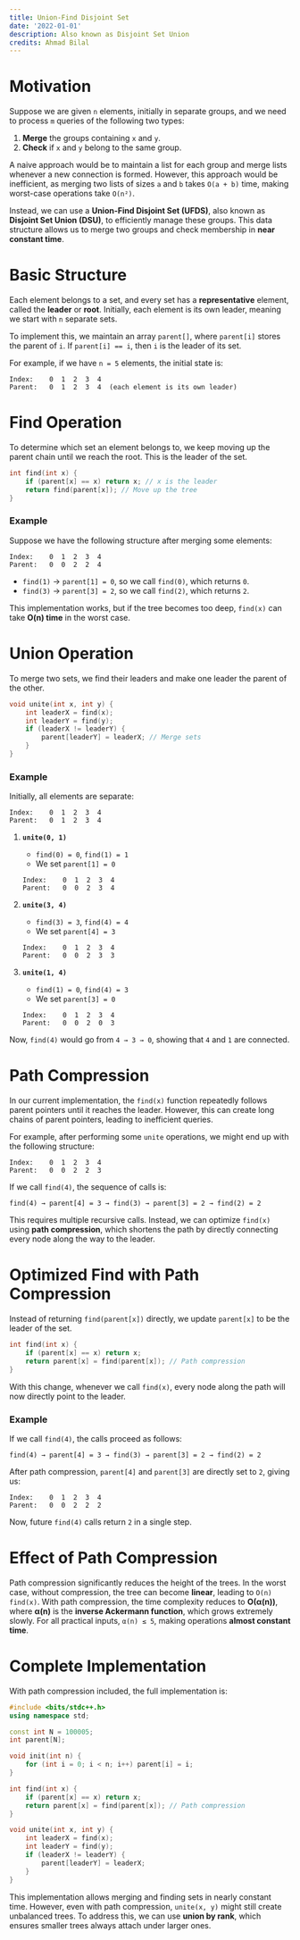 ```yaml
---
title: Union-Find Disjoint Set
date: '2022-01-01'
description: Also known as Disjoint Set Union
credits: Ahmad Bilal
---
```


# Motivation  

Suppose we are given `n` elements, initially in separate groups, and we need to process `m` queries of the following two types:  

1. **Merge** the groups containing `x` and `y`.  
2. **Check** if `x` and `y` belong to the same group.  

A naive approach would be to maintain a list for each group and merge lists whenever a new connection is formed. However, this approach would be inefficient, as merging two lists of sizes `a` and `b` takes `O(a + b)` time, making worst-case operations take `O(n²)`.  

Instead, we can use a **Union-Find Disjoint Set (UFDS)**, also known as **Disjoint Set Union (DSU)**, to efficiently manage these groups. This data structure allows us to merge two groups and check membership in **near constant time**.  

# Basic Structure  

Each element belongs to a set, and every set has a **representative** element, called the **leader** or **root**. Initially, each element is its own leader, meaning we start with `n` separate sets.  

To implement this, we maintain an array `parent[]`, where `parent[i]` stores the parent of `i`. If `parent[i] == i`, then `i` is the leader of its set.  

For example, if we have `n = 5` elements, the initial state is:  

```
Index:    0  1  2  3  4  
Parent:   0  1  2  3  4  (each element is its own leader)
```

# Find Operation  

To determine which set an element belongs to, we keep moving up the parent chain until we reach the root. This is the leader of the set.  

```cpp
int find(int x) {
    if (parent[x] == x) return x; // x is the leader
    return find(parent[x]); // Move up the tree
}
```  

### Example  

Suppose we have the following structure after merging some elements:  

```
Index:    0  1  2  3  4  
Parent:   0  0  2  2  4  
```

- `find(1)` → `parent[1] = 0`, so we call `find(0)`, which returns `0`.  
- `find(3)` → `parent[3] = 2`, so we call `find(2)`, which returns `2`.  

This implementation works, but if the tree becomes too deep, `find(x)` can take **O(n) time** in the worst case.  

# Union Operation  

To merge two sets, we find their leaders and make one leader the parent of the other.  

```cpp
void unite(int x, int y) {
    int leaderX = find(x);
    int leaderY = find(y);
    if (leaderX != leaderY) {
        parent[leaderY] = leaderX; // Merge sets
    }
}
```

### Example  

Initially, all elements are separate:  

```
Index:    0  1  2  3  4  
Parent:   0  1  2  3  4  
```

1. **`unite(0, 1)`**  
   - `find(0) = 0`, `find(1) = 1`  
   - We set `parent[1] = 0`  
   ```
   Index:    0  1  2  3  4  
   Parent:   0  0  2  3  4  
   ```

2. **`unite(3, 4)`**  
   - `find(3) = 3`, `find(4) = 4`  
   - We set `parent[4] = 3`  
   ```
   Index:    0  1  2  3  4  
   Parent:   0  0  2  3  3  
   ```

3. **`unite(1, 4)`**  
   - `find(1) = 0`, `find(4) = 3`  
   - We set `parent[3] = 0`  
   ```
   Index:    0  1  2  3  4  
   Parent:   0  0  2  0  3  
   ```

Now, `find(4)` would go from `4 → 3 → 0`, showing that `4` and `1` are connected.
# Path Compression  

In our current implementation, the `find(x)` function repeatedly follows parent pointers until it reaches the leader. However, this can create long chains of parent pointers, leading to inefficient queries.  

For example, after performing some `unite` operations, we might end up with the following structure:  

```
Index:    0  1  2  3  4  
Parent:   0  0  2  2  3  
```

If we call `find(4)`, the sequence of calls is:  

```
find(4) → parent[4] = 3 → find(3) → parent[3] = 2 → find(2) = 2  
```

This requires multiple recursive calls. Instead, we can optimize `find(x)` using **path compression**, which shortens the path by directly connecting every node along the way to the leader.  

# Optimized Find with Path Compression  

Instead of returning `find(parent[x])` directly, we update `parent[x]` to be the leader of the set.  

```cpp
int find(int x) {
    if (parent[x] == x) return x;
    return parent[x] = find(parent[x]); // Path compression
}
```

With this change, whenever we call `find(x)`, every node along the path will now directly point to the leader.  

### Example  

If we call `find(4)`, the calls proceed as follows:  

```
find(4) → parent[4] = 3 → find(3) → parent[3] = 2 → find(2) = 2  
```

After path compression, `parent[4]` and `parent[3]` are directly set to `2`, giving us:  

```
Index:    0  1  2  3  4  
Parent:   0  0  2  2  2  
```

Now, future `find(4)` calls return `2` in a single step.  

# Effect of Path Compression  

Path compression significantly reduces the height of the trees. In the worst case, without compression, the tree can become **linear**, leading to `O(n)` `find(x)`. With path compression, the time complexity reduces to **O(α(n))**, where **α(n)** is the **inverse Ackermann function**, which grows extremely slowly. For all practical inputs, `α(n) ≤ 5`, making operations **almost constant time**.  

# Complete Implementation  

With path compression included, the full implementation is:  

```cpp
#include <bits/stdc++.h>
using namespace std;

const int N = 100005;
int parent[N];

void init(int n) {
    for (int i = 0; i < n; i++) parent[i] = i;
}

int find(int x) {
    if (parent[x] == x) return x;
    return parent[x] = find(parent[x]); // Path compression
}

void unite(int x, int y) {
    int leaderX = find(x);
    int leaderY = find(y);
    if (leaderX != leaderY) {
        parent[leaderY] = leaderX;
    }
}
```

This implementation allows merging and finding sets in nearly constant time. However, even with path compression, `unite(x, y)` might still create unbalanced trees. To address this, we can use **union by rank**, which ensures smaller trees always attach under larger ones.